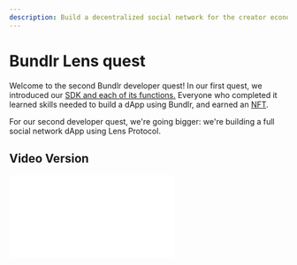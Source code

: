```yaml
---
description: Build a decentralized social network for the creator economy using Bunldr and Lens Protocol!
---
```



# Bundlr Lens quest

Welcome to the second Bundlr developer quest! In our first quest, we introduced our [SDK and each of its functions.](/hands-on/quests/bundlr-sdk-quest) Everyone who completed it learned skills needed to build a dApp using Bundlr, and earned an [NFT](https://opensea.io/assets/matic/0x1c8f5f29d1498474844d6a5160b640c674276dba/0).

For our second developer quest, we're going bigger: we're building a full social network dApp using Lens Protocol.

## Video Version

<div
	className="video mt-5 mb-0"
	style={{
		position: "relative",
		paddingBottom: "56.25%" /* 16:9 */,
		paddingTop: 25,
		height: 0,
	}}
>
	<iframe
		style={{
			position: "absolute",
			top: 0,
			left: 0,
			width: "80%",
			height: "80%",
		}}
		src={`https://www.youtube.com/embed/NhA-3vwwSG0`}
		frameBorder="0"
	/>
</div>

## TL; DR

-   Before starting, you should be comfortable with JavaScript and have basic experience working with React
-   You'll learn to build OnlyBundlr, a social dApp to similar to OnlyFans or Patreon
-   You'll build a reusable set of Bundlr utility functions you can use anywhere you need permanent storage
-   You'll learn how to build using the Lens React hooks
-   Those that complete the quest will get an NFT

## Time requirements

-   **Prep time**: 30 minutes
-   **Build time**: 60 minutes

## Prerequisites

Prior to beginning this tutorial, you should:

-   Understand the basics of [JavaScript](https://www.freecodecamp.org/learn/javascript-algorithms-and-data-structures/), including concepts like variables, basic primitives, functions and function pointers.
-   [Be comfortable with React.](https://react.dev/)
-   Have [MetaMask set up.](https://www.youtube.com/watch?v=OSRfgDoVQew)
-   Have funded your wallet with [MATIC on Polygon's Mumbai Testnet](/hands-on/tutorials/setup-metamask)

## About

**Lens Protocol** is a permissionless, composable, and decentralized social graph that makes building Web3 social apps easy. They handle all the infrastructure needed to build a dApp with a social component, which frees us builders up to focus on building the business logic unique to our communities.

**Bundlr** is a permissionless, composable and hyper-scalable data layer. We handle the infrastructure needed to store images, posts, and metadata forever. This frees up builders to focus on building the business logic unique to their communities.

## Background

The cost to build highly-scalable systems has historically been a barrier to entry and something that has prevented innovation. People may have had killer ideas, but without huge amounts of capital, the chance of success was low. Permissionless systems represent a total paradigm shift: they remove barriers that prevented innovation and kept people from competing.

By leveraging Bundlr and Lens’ highly-scalable and permissionless infrastructure, builders can focus solely on building features unique to their use case. This means projects can be built in much less time and for a fraction of the budget that would otherwise have been required.

## OnlyBundlr

<img src="/img/quests/onlybundlr/OnlyBundlrOverview.gif" width="80%" />

### Goals

In this developer quest, we'll build OnlyBundlr, a Web3 social app for the creator economy. Inspired by wildly successful platforms like OnlyFans and Patreon, we'll build a social network where creators can create a profile and set a fee required to follow them. Creators can post text and images to their feed, which only paid followers can view. For people following creators, we'll present a curated feed showing posts from people they pay to follow only.

Finally, we'll show how Lens+Bundlr puts creators in control of their data. We'll show how the profile you build, including your content and followers, is totally portable. A creator could easily build up a large profile on OnlyBundlr, and then take that profile and move it elsewhere. Creators building on Lens+Bundlr are never at risk of being de-platformed, or even of suffering when a social network goes out of business. With OnlyBundlr we'll use Bundlr to store posts on Arweave, where your content is guaranteed to be there forever. Lens protocol is built on top of smart contracts on the Polygon blockchain which has similar guarantees of permanence. The permanence of both combine to guarantee your content will be there forever. As both Polygon and Arweave are decentralized, your data is also censorship resistant.

### Outcomes

If you follow along with the code in this quest, you will have created a fully-functional social dApp.

Then, if you want to take things a step further, there are coding challenges where you build additional features to push your skills to the next level.

When you're done, you'll get access to an exclusive Developer Quest 2 NFT to celebrate your achievement.

### Getting help

We prepared this quest in both written and video forms to make sure there's something for all learning styles. There are links to outside documentation and lots of side notes that provide additional tips and tricks. If you do get stuck while building, the best way to get help is to hop on over to our [Discord](https://discord.bundlr.network), or [Telegram](https://t.me/bundlr) Someone from our team is always ready to answer questions. Additionally, you can compare the code you're writing against the main branch of the GitHub repo for this quest.

### Mainnet vs testnet

<img src="/img/quests/onlybundlr/LensHandles.png" width="80%" />

When working with Lens, you need to have a handle, each wallet address can have multiple handles. However, only one handle will be active at a given time. Handle names are immutable, once you pick one you can't change it.

Lens has both a mainnet and a testnet, the mainnet is where you release production dApps and the testnet is where you work while building your dApp. Mainnet handles are in the format `handle.lens`, and testnet handles are in the format `handle.test`. Currently access to the mainnet is controlled by a whitelist, you need to get added to the whitelist in order to mint a handle. On testnet, anyone can create a handle and build / interact with Lens dApps.

We'll build OnlyBundlr on the testnet.

## Architecture

## Project setup

Think of this quest like a coloring book. Just as a coloring book creates structure for you to make art, we've created a framework project you'll use to build a full application. The pieces you build will help you learn how to build with Bundlr and Lens.

All of our Bundlr Quests are contained in a [single GitHub repository](https://github.com/bundlr-Network/bundlr-quests). The repository contains two branches:

-   **master:** Contains fully-functional versions of each project. Use this as a reference while building your own projects and refer back to it if you get stuck.
-   **framework:** Contains UI components, most of the Bundlr and Lens code is removed. This branch is the foundation you should start with when building your quest.

To get started open `terminal` and change the current working directory to the directory where you want to download the quests.

Then execute the following commands:

```console
git clone -b framework https://github.com/Bundlr-Network/bundlr-quests
cd bundlr-quests/quest-2-onlybundlr/
npm install
```

If you clone with `framework` branch and try interacting with the project, you'll notice that it generally loads and some things work while others don't.

Take a moment and look at the code, you'll see multiple places where a function is empty and there's a comment saying, **`BUILDOOOORS: Complete this`**. This is a note to you that you'll need to code that section yourself using what you've learned here. All the answers are contained in the quest, read everything carefully and you'll finish the quest in 60 to 90 minutes.

## Utils, components, pages

<img src="/img/quests/onlybundlr/VSCode.png" width="80%" />

If you look at the layout of files in our framework project, you'll notice three folders `utils`, `components`, and `pages`. We'll start by building out the `utils` section by building a reusable library of Bundlr utility functions. Then we'll build out a library of reusable `components,`. The `pages` section contains code to combine your components together, there's only one file in here you'll need to complete there.

## Lens React hooks

React hooks are an abstraction that allows developers to encapsulate and reuse stateful logic, simplifying the process of building in React. The [Lens SDK includes a collection of React Hooks](https://docs.lens.xyz/docs/sdk-react-intro) containing all you need to interact with the Lens Protocol. OnlyBundlr will use the React hooks to help simplify development.

## Bundlr utility functions

Storing data permanently on Bundlr is a four-step process that can be done from any JavaScript / TypeScript application:

1. Connect to a Bundlr node
2. Fund that node [(using any of the many tokens we support)](https://docs.bundlr.network/sdk/using-other-currencies)
3. Upload your data (binary data, file, or folder)
4. Get back a transaction id you can use to download the data instantly

In this next section, we'll build utility functions for each.

### Utils: Setting up `WebBundlr`

The WebBundlr class is the point of entry used when interacting with Bundlr. It connects your code to a Bundlr node, and exposes functions used for funding, and uploading.

All of the interactions with Bundlr will be via a set of utility functions accessed by our React components. The first utility function, `getBundlr()` sets up a reference to a `WebBundlr` object and returns it. By abstracting away all of this setup code into a common utility function, we create a single place to store details like the node address and currency used to pay. This way, if you want to switch your dApp from the Devnet to the mainnet, you only have to adjust parameters in a single place.

```js showLineNumbers copy filename="utils/get-bundlr.js"
import { WebBundlr } from "@bundlr-network/client";
import { ethers } from "ethers";

/**
 * Creates a new Bundlr object that will then be used by other
 * utility functions. This is where you set your node address and currency.
 *
 * @returns A reference to a Bundlr object
 */
export const getBundlr = async () => {
	const provider = new ethers.providers.Web3Provider(window.ethereum);
	const bundlr = new WebBundlr("https://devnet.bundlr.network", "matic", provider);
	await bundlr.ready();
	return bundlr;
};
```

### Utils: Getting Bundlr node blance

Our Edit Profile UI has an option to fund a Bundlr node to pay for uploads, the utility function `bundlr.getLoadedBalance()` will be called to get the current funded balance. Note that node balances are recorded in atomic units, a number format that increases accuracy when doing floating point math in JavaScript. To make things easier to understand, this function converts the atomic balance into an easy-to-read format before returning it.

<Callout type="info" emoji="ℹ️">
	Since Lens runs on the Polygon blockchain, we'll pay Bundlr upload fees in MUMBAI MATIC during this tutorial.
	However, you are welcome to pay in any of the [14 supported tokens.](/overview/supported-tokens)
</Callout>

```js showLineNumbers copy filename="utils/get-balance-matic.js"
import { getBundlr } from "./get-bundlr";

// gets the loaded balance in MATIC, not atomic units
/**
 * Gets the balance the user has already loaded on the specified
 * Bundlr node. Balance returned is in standard MATIC units, not atomic units.
 *
 * @returns Balance loaded on the node for current user.
 */
export const getBalanceMatic = async () => {
	try {
		// get a reference to the WebBundlr singleton
		const bundlr = await getBundlr();
		const atomicBalance = await bundlr.getLoadedBalance();
		return bundlr.utils.fromAtomic(atomicBalance).toString();
	} catch (e) {
		console.log("Error on getBalanceMatic ", e);
	}
	return "";
};
```

### Utils: Funding Bundlr node

As a pair to the previous function, the function `bundlr.fund()` will also be called from our Edit Profile UI to increase the amount funded on the current node.

```js showLineNumbers copy filename="utils/fund-node.js"
import { getBundlr } from "./get-bundlr";

/**
 * Funds a Bundlr node the specified amount.
 * Note: The currency (token) used is the currency specified when
 * creating the Bundlr object in the file `get-bundlr.js`.
 *
 * @param {*} fundAmount About to fund, value in standard units. Value will automatically
 * be coverted to atomic units.
 * @returns "Node funded" if successful or an error message.
 */
export const fundNode = async (fundAmount) => {
	try {
		// get a refernce to the WebBundlr singleton
		const bundlr = await getBundlr();

		const fundAmountAtomic = bundlr.utils.toAtomic(fundAmount);
		const tx = await bundlr.fund(fundAmountAtomic);
		return "Node funded";
	} catch (e) {
		console.log("Error on fund ", e);
		return "Error on fund: " + e;
	}
	return "";
};
```

### Utils: Uploading images

The next utility function accepts an image and a file type, then it checks the price to upload that image using `bundlr.getPrice()`, checks the current node balance, adds additional funds if needed, finally uploads the file using `bundlr.upload()`. This function will cause the browser wallet to popup twice, once to sign the funding transaction and once to sign the upload transaction.

In cases where the user has up-front funded the Bundlr node with sufficient funds, the browser wallet will only pop up once, to sign the upload transaction.

```js showLineNumbers copy filename="utils/upload-image.js"
import fileReaderStream from "filereader-stream";
import { getBundlr } from "./get-bundlr";

/**
 * Uploads an image to Bundlr.
 *
 * @param {*} fileToUpload The file to be uploaded.
 * @param {*} fileType The mime-type of the file to be uploaded.
 * @returns
 */
export const uploadImage = async (fileToUpload, fileType) => {
	// Get a refernce to the WebBundlr singleton
	const bundlr = await getBundlr();

	try {
		// Convert to a data stream
		const dataStream = fileReaderStream(fileToUpload);
		// Get the const to upload
		const price = await bundlr.getPrice(fileToUpload.size);
		// Get the amount currently funded for this user on a Bundlr node
		const balance = await bundlr.getLoadedBalance();

		// Only fund if needed
		if (price.isGreaterThanOrEqualTo(balance)) {
			console.log("Funding node.");
			await bundlr.fund(price);
		} else {
			console.log("Funding not needed, balance sufficient.");
		}

		const tx = await bundlr.upload(dataStream, {
			tags: [{ name: "Content-Type", value: fileType }],
		});

		console.log(`File uploaded ==> https://arweave.net/${tx.id}`);

		return "https://arweave.net/" + tx.id;
	} catch (e) {
		console.log("Error on upload, ", e);
	}
};
```

### Utils: Uploading metadata

Our next utility function, `upload()` is similar to `upload-image()` however instead of uploading an image, it uploads a JSON object containing metadata. When working with Lens, all posts, likes, comments, and profile data is structured in a JSON object. That JSON object gets uploaded to Bundlr, and the URL to the metadata is then posted to Lens.

```js showLineNumbers copy filename="utils/upload.js"
import { getBundlr } from "./get-bundlr";

// called to upload metadata to Bundlr, which is then passed on to Lens
/**
 * Function to upload metadata to Bundlr. The function signature is defined
 * by Lens. The Lens React hooks automatically generate metadata, which
 * is passed to this function for upload. This function then returns an URL
 * to the uploaded metadata which is automatically posted to Lens.
 *
 * @param {*} data Data to be uploaded, JSON formatted metadata
 * @returns A URL to the recently uploaded metadata.
 */
export const upload = async (data) => {
	// Set the app id (helps keep our posts from commingling with posts from other apps).
	data.appId = "onlybundlr";

	try {
		const bundlr = await getBundlr();
		const serialized = JSON.stringify(data);

		// Only fund if needed.
		const price = await bundlr.getPrice(new Blob([serialized]).size);
		const balance = await bundlr.getLoadedBalance();

		if (price.isGreaterThanOrEqualTo(balance)) {
			console.log("Funding.");
			await bundlr.fund(price);
		} else {
			console.log("Funding not needed, balance sufficient.");
		}

		const tx = await bundlr.upload(serialized, {
			tags: [{ name: "Content-Type", value: "application/json" }],
		});

		console.log(`Upload success content URI= https://arweave.net/${tx.id}`);

		return `https://arweave.net/${tx.id}`;
	} catch (e) {
		console.log("Error on upload ", e);
	}
	return "";
};
```

## App.js

Lens works in conjunction with the [WAGMI](https://wagmi.sh/) hooks for React which abstract out low-level wallet interactions. Both Lens and WAGMI use the React provider pattern, where setup happens in your top-most file (`App.js` or `index.js`), and then is made available to child components by wrapping those child components in a provider tag set.

Let's first take a look at how we're setting up Lens. Pretty much everything here is boilerplate, two things to pay attention to are the environment and sources parameters. The first, `environment`, is where we specify we're on the testnet, not the mainnet, and then `sources` is where we specify our unique application id. By setting a unique application id here, we make sure that feed posts are limited to ones created by OnlyBundlr. If we left it out, we would end up showing a feed that pulled data from other apps too.

<Callout type="info" emoji="ℹ️">
	The use of the application id is a great example of how data is portable in Lens. You could easily change that
	application id to that of an existing commercial Lens application and build a new UI for it. This opens up new ways
	to compete and innovate, anyone with an idea for a UI can build that and leverage existing data.
</Callout>

```js showLineNumbers copy
const lensConfig = {
	bindings: wagmiBindings(),
	environment: staging,
	sources: ["onlybundlr"],
};
```

With our Lens configuration set up, we pass it to a `LensProvider` component and then use it to wrap our child components.

Here's the full code for the component:

```js showLineNumbers copy filename="App.js"
import "./App.css";
import { BrowserRouter, Routes, Route } from "react-router-dom";

import { configureChains, createClient, WagmiConfig } from "wagmi";
import { polygonMumbai } from "wagmi/chains";
import { publicProvider } from "wagmi/providers/public";
import { bindings as wagmiBindings } from "@lens-protocol/wagmi";
import { staging, LensProvider } from "@lens-protocol/react-web";

import LeftNav from "./components/LeftNav";
import RightNav from "./components/RightNav";
import ContentFeedPage from "./pages/ContentFeedPage";
import ProfileFeedPage from "./pages/ProfileFeedPage";
import EditProfilePage from "./pages/EditProfilePage";
import CreatePublicationPage from "./pages/CreatePublicationPage";

const { chains, provider, webSocketProvider } = configureChains([polygonMumbai], [publicProvider()]);
const client = createClient({
	autoConnect: true,
	provider,
	webSocketProvider,
});

const lensConfig = {
	bindings: wagmiBindings(),
	environment: staging,
	sources: ["onlybundlr"],
};

function App() {
	return (
		<WagmiConfig client={client}>
			<LensProvider config={lensConfig}>
				<div className="flex flex-row">
					<LeftNav />
					<BrowserRouter>
						<Routes>
							<Route path="/" element={<ContentFeedPage />} />
							<Route path="/home" element={<ContentFeedPage />} />
							<Route path="/*" element={<ProfileFeedPage />} />
							<Route path="/edit-profile" element={<EditProfilePage />} />
							<Route path="/create-publication" element={<CreatePublicationPage />} />
						</Routes>
					</BrowserRouter>
					<RightNav />
				</div>
			</LensProvider>
		</WagmiConfig>
	);
}

export default App;
```

## Profiles

When working with Lens, each wallet address can have multiple profiles. Each profile can have its own follow settings, which allows anyone to accept followers for a fee or for free. Since we're building a dApp to similar to OnlyFans or Patreon, we will implement the charge functionality. When setting up your profile, you can specify a fee to follow (using WMATIC, WETH, USDC, DAI, NCT), and then people who follow you will have to pay when executing the follow.

### Component: LoginButton

React Hooks Used

-   [`useWalletLogin`](https://docs.lens.xyz/docs/use-wallet-login)

The first step in using a dApp built on Lens is to login to Lens using an EVM wallet. This involves a simple wallet interaction where MetaMask will pop up and ask you to sign a message. There's no cost or gas fees to execute. In this component, we'll build that login functionality.

<Callout type="info" emoji="ℹ️">
	Lens supports all EVM-based wallets, in this tutorial we'll be using MetaMask, the most popular.
</Callout>

We will wrap various components of our app with a check to see if the user is logged in and then show the login button if not. By abstracting much of the login logic into this component, we make it easy to put the button anywhere.

The [code below is mostly from the Lens docs,](https://docs.lens.xyz/docs/use-wallet-login) with custom styling.

```js showLineNumbers copy filename="components/LoginButton.js"
import { useWalletLogin } from "@lens-protocol/react";
import { useAccount, useConnect, useDisconnect } from "wagmi";
import { InjectedConnector } from "wagmi/connectors/injected";

const LoginButton = () => {
	const { execute: login, error: loginError, isPending: isLoginPending } = useWalletLogin();

	const { isConnected } = useAccount();
	const { disconnectAsync } = useDisconnect();

	const { connectAsync } = useConnect({
		connector: new InjectedConnector(),
	});

	// Called when the user clicks "login"
	const onLoginClick = async () => {
		if (isConnected) {
			await disconnectAsync();
		}

		const { connector } = await connectAsync();
		if (connector instanceof InjectedConnector) {
			const signer = await connector.getSigner();
			await login(signer);
		}
	};

	return (
		<div>
			{loginError && <p>{loginError}</p>}
			<button
				className="font-main ml-2 px-5 text-white rounded-lg bg-primary hover:bg-secondary "
				disabled={isLoginPending}
				onClick={onLoginClick}
			>
				login
			</button>
		</div>
	);
};

export default LoginButton;
```

### Component: ProfileSwitcher

React Hooks Used

-   [`useProfilesOwnedByMe`](https://docs.lens.xyz/docs/use-profiles-owned-by-me)
-   [`useActiveProfile`](https://docs.lens.xyz/docs/use-active-profile)
-   `useActiveProfileSwitch` (Not currently documented)
-   [`useCreateProfile`](https://docs.lens.xyz/docs/use-create-profile)

<img src="/img/quests/onlybundlr/ProfileSwitcher.png" width="60%" />

The profile switcher serves two roles. First, in a drop-down menu, it lists all active profiles, allowing you to switch between profiles by changing which is currently active. Second, given a "handle name" it lets you create a new handle. A status message is updated to show each step of the process.

<Callout type="info" emoji="ℹ️">
	As the main goal of this project is to teach about Bundlr and Lens, I've used very verbose status messages
	throughout. Each step of backend interaction is documented in the UI. This would probably be too verbose for a
	production release, but it helps you, as a student, really understand each step. Components that need to show status
	messages do so by setting a React state variable called `message`, which is then shown in the UI. (`const [message,
	setMessage] = useState("");`)
</Callout>

The Lens React hooks follow a pattern where hooks focused on reading data return a variable called `data` containing the data read. The hooks also return a boolean value `loading` used to track if the data has loaded yet. All data is loaded asynchronously, which means it's possible some page elements will load before the data has been returned. To avoid errors, our UI will check the value of the `loading` variable before trying to access the data.

Hooks focused on writing data expose a variable called `execute`, which is a function pointer we can call later when we want to execute the specific action.

Since the Lens React hooks all return values with the same name, it's necessary to alias these names when using more than one hook. In JavaScript, we do this with the `:` operator. When this line of code `const { execute, isPending } = useActiveProfileSwitch()` becomes this line `const { execute: switchProfile, isPending } = useActiveProfileSwitch()`, the function pointer previously named `execute` is aliased to `switchProfile`. This is a common pattern we'll use throughout our code.

Let's look at how we manage existing profiles first. The first hook, `useProfilesOwnedByMe` returns an array listing all profiles owned by the wallet address logged in with the `LoginButton` component we just created. The second hook `useActiveProfile` returns the one profile currently active. These two hooks return a variable named `data` that we alias to `profiles` and `activeProfile`. Each profile consists of an auto-generated unique `id` and a user-supplied unique `handle`.

To swap between existing profiles, we pass the `id` of the desired profile to the `execute` function pointer returned by `useActiveProfileSwitch`.

```js showLineNumbers copy
const { data: profiles, loading: profilesLoading, hasMore, next } = useProfilesOwnedByMe();
const { data: activeProfile, loading: activeProfileLoading } = useActiveProfile();
const { execute: switchProfile, isPending } = useActiveProfileSwitch();
```

Let's also look at how using the Lens React hooks leads to creating efficient and easy-to-read code. Below is the HTML for the drop-down containing the list of handles owned by the active wallet. On line 2, we create an `onChange` event handler that automatically calls the `switchProfile` function pointer exposed by `useActiveProfileSwitch`. The event handler is automatically called every time the drop-down is updated, meaning the `switchProfile` function will also be called automatically.

Further down on line 7, we iterate over the full list of `profiles` returned by `useProfilesOwnedByMe`, including each in the drop down.

```js {2, 7} showLineNumbers copy
<select
	onChange={(val) => switchProfile(val.target.value)}
	className="font-main text-s px-5 text-white rounded-lg bg-background hover:bg-secondary ml-2"
	value={activeProfile?.id}
>
	{profiles &&
		profiles
			?.filter((a, i) => profiles?.findIndex((s) => a.id === s.id) === i)
			.map((profile) => (
				<option key={profile.id} value={profile.id}>
					{profile.handle}
				</option>
			))}
</select>
```

Here's the full code for the component:

```js showLineNumbers copy filename="components/ProfileSwitcher.js"
import React, { useState, useEffect } from "react";

import { useActiveProfile, useCreateProfile, useProfilesOwnedByMe, useActiveProfileSwitch } from "@lens-protocol/react";

const ProfileSwitcher = ({ showCreateNew }) => {
	const [message, setMessage] = useState("");
	const [txActive, setTxActive] = useState(false);
	const [createProfileMode, setCreateProfileMode] = useState(false);
	const [newProfileHandle, setNewProfileHandle] = useState("");
	const { data: profiles, loading: profilesLoading, hasMore, next } = useProfilesOwnedByMe();
	const { data: activeProfile, loading: activeProfileLoading } = useActiveProfile();
	const { execute: switchProfile, isPending } = useActiveProfileSwitch();

	const {
		execute: createNewProfile,
		error: createNewProfileError,
		isPending: createNewProfilePending,
	} = useCreateProfile();

	// Called when the user clicks "save new profile"
	const doCreateProfile = async () => {
		setMessage("");
		setTxActive(true);
		try {
			setMessage("Creating profile ...");
			const tx = await createNewProfile(newProfileHandle);
			setMessage("Profile created.");
		} catch (e) {
			setMessage("Error creating profile " + e);
			console.log("Error on create profile ", e);
		}
		setTxActive(false);
		setCreateProfileMode(false);
	};

	useEffect(() => {
		if (!profiles || profiles.length === 0) setCreateProfileMode(true);
		else setCreateProfileMode(false);
	}, [profilesLoading]);

	return (
		<div className="w-fit mt-2 flex flex-col bg-primary px-1 py-1 rounded-lg">
			<div className="flex flex-col  w-full">
				<div className="flex flex-row  w-full px-5 py-2 ">
					<label className="font-main block uppercase tracking-wide text-gray-700 text-s font-bold">
						Handle:
					</label>
					{!createProfileMode && (
						<div>
							<select
								onChange={(val) => switchProfile(val.target.value)}
								className="font-main text-s px-5 text-white rounded-lg bg-background hover:bg-secondary ml-2"
								value={activeProfile?.id}
							>
								{profiles &&
									profiles
										?.filter((a, i) => profiles?.findIndex((s) => a.id === s.id) === i)
										.map((profile) => (
											<option key={profile.id} value={profile.id}>
												{profile.handle}
											</option>
										))}
							</select>
							{showCreateNew && (
								<button
									className="ml-10 font-main px-5 text-white rounded-lg bg-background hover:bg-secondary "
									onClick={() => setCreateProfileMode(true)}
								>
									Create New
								</button>
							)}
						</div>
					)}
					{createProfileMode && (
						<div className="flex flex-row">
							<input
								className="bg-white ml-2 appearance-none block rounded focus:outline-none"
								id="newProfileHandle"
								type="text"
								onChange={(e) => setNewProfileHandle(e.target.value)}
							/>

							<button
								className="ml-10 font-main px-5 text-white rounded-lg bg-background enabled:hover:bg-secondary border border-red-500"
								disabled={txActive}
								onClick={doCreateProfile}
							>
								save new profile
							</button>
						</div>
					)}
				</div>
				<span className="font-main text-message mr-5 ml-5">{message}</span>
			</div>
		</div>
	);
};

export default ProfileSwitcher;
```

### Component: BundlrBalance

<img src="/img/quests/onlybundlr/BundlrBalance.png" width="60%" />

When working with Bundlr, you pay once, and your uploads are available forever. You can either lazy-fund uploads, where you pay per upload, or up-front fund, where you fund in advance and then slowly use that balance. Funding involves transferring tokens from your wallet to the Bundlr node, which means your wallet (MetaMask) will pop up and have you sign and confirm the transaction. To streamline interactions with OnlyBundlr and reduce the number of wallet popups, [it's recommended you up-front fund around ~0.5 MUMBAI MATIC.](https://mumbaifaucet.com/)

The `BundlrBalance` component uses the `getBalanceMatic` utility function to get your current balance, and `fundNode` utility function to add additional funds.

Let's take a look at the funding function first:

```js showLineNumbers copy
const doFund = async () => {
	if (!fundAmount) {
		setMessage("Please specify an amount to fund");
		return;
	}
	setMessage(`Funding ${fundAmount} MATIC`);
	const fundStatus = await fundNode(fundAmount);
	setMessage(fundStatus);
	setCurBalance(await getBalanceMatic());
	setFundAmount(0);
};
```

The full code for the component is as follows:

```js showLineNumbers copy filename="components/BundlrBalance.js"
import React, { useState, useEffect } from "react";
import { getBalanceMatic } from "../utils/get-balance-matic";
import { fundNode } from "../utils/fund-node";

const BundlrBalance = () => {
	const [curBalance, setCurBalance] = useState(0);
	const [fundAmount, setFundAmount] = useState(0);
	const [message, setMessage] = useState("");

	useEffect(() => {
		const fetchBalance = async () => {
			setCurBalance(await getBalanceMatic());
		};
		fetchBalance();
	}, []);

	// Called when the "fund" button is clicked by the user
	const doFund = async () => {
		if (!fundAmount) {
			setMessage("Please specify an amount to fund");
			return;
		}
		setMessage(`Funding ${fundAmount} MATIC`);
		const fundStatus = await fundNode(fundAmount);
		setMessage(fundStatus);
		setCurBalance(await getBalanceMatic());
		setFundAmount(0);
	};

	return (
		<div className="w-[600px] mt-1 flex flex-col  bg-primary px-1 py-1 rounded-lg ">
			<label className="font-main block uppercase text-xs font-bold mb-2">
				Bundlr Node Balance: {curBalance}
			</label>

			<div className="flex flex-row justify-items-center">
				<label className="font-main block uppercase tracking-wide text-gray-700 text-xs font-bold mb-2">
					Amount To Fund
				</label>
				<input
					className="ml-5 appearance-none block bg-gray-200 text-gray-700 border border-red-500 rounded py-1 px-4 mb-3 leading-tight focus:outline-none focus:bg-white"
					id="fundAmount"
					type="number"
					size="10"
					value={fundAmount || ""}
					onChange={(e) => setFundAmount(e.target.value)}
				/>
				<button
					className="ml-4 font-main px-2 h-7 text-white rounded-lg bg-background enabled:hover:bg-secondary border border-red-500"
					onClick={() => doFund()}
				>
					fund
				</button>
			</div>

			<span className="font-main text-message mr-5">{message}</span>
		</div>
	);
};

export default BundlrBalance;
```

### Component: EditProfileDetails

React hooks used:

-   [`useUpdateProfileDetails`](https://docs.lens.xyz/docs/use-update-profile-details)
-   `useUpdateFollowPolicy` (Not currently documented)
-   [`useCurrencies`](https://docs.lens.xyz/docs/use-currencies)

<img src="/img/quests/onlybundlr/EditProfileDetails.png" width="60%" />

In the `EditProfileDetails` component, we set a profile's name, bio, subscription fee, and cover picture. The profile picture is not set here, that will be done in the next component. The reason we separate out the logic like this is due to the way the Lens React hooks are designed, `useUpdateProfileDetails` accepts those parameters, with the profile picture being handled by a different hook.

You may notice missing from the list of hooks is a hook used to determine the active profile. This is because the active profile will be retrieved at the page level and then passed into the `EditProfileDetails` component.

Let's look at the two hooks used to update profile information. The first `useUpdateProfileDetails`, returns a function pointer we alias to `update` that is called to update that profile. The second returns a function pointer we alias to `updateFollowPolicy` we use to set the follow policy.

```js showLineNumbers copy
const {
	execute: update,
	error: updateError,
	isPending: isUpdatePending,
} = useUpdateProfileDetails({ profile, upload });
const {
	execute: updateFollowPolicy,
	isPending: isUpdateFollowPolicyPending,
	error: isUpdateFollowPolicyError,
} = useUpdateFollowPolicy({ profile });
```

When the end-user clicks `save` in the user interface, the `doUpdateProfile` function is called. This function starts out by setting a message to let the end user know we're updating profile information (line 5). Next up, we take the cover image and call our Bundlr utility function `uploadImage` and have it upload that image to Bundlr (line 10). Since we abstracted out this functionality and covered it earlier, we don't need to dig into the details now. Just call the function, let it do its magic, and wait for the result. Finally, we combine the URL to the cover photo with the name and bio entered in the UI and pass them to the `update` function pointer returned by the `useUpdateProfileDetails` React hook (line 20). Then we update the UI to let the user know we've updated the profile (line 21).

As `useUpdateProfileDetails` works through saving data, something interesting happens that shows the power of designing reusable code. When we set up the reference to the Lens React hook, we pass in the active profile and a pointer to the upload utility function we created in the beginning (`useUpdateProfileDetails({ profile, upload })`). You'll probably remember that this function is passed metadata as a JSON object, it then saves the metadata to Bundlr and returns the URL. This is an important piece of plumbing that holds together a Lens project, and it's one that happens automatically. By creating a reusable utility function, we can now pass it to a variety of Lens React hooks, and the data will automatically be saved. As we work through this quest, you'll notice multiple places where we pass `upload` to a Lens React hook, but since the code is already written and tested, we don't need to cover it each time.

```js showLineNumbers copy
const doUpdateProfile = async () => {
	setMessage("");
	setTxActive(true);

	setMessage("Updating profile information ...");

	let coverPicture = "";
	if (fileToUpload) {
		setMessage("Uploading cover picture ...");
		coverPicture = await uploadImage(fileToUpload, fileType);
	} else {
		coverPicture = profile.coverPicture?.original.url || null;
	}
	const attributes = {
		location: "",
		website: "",
	};
	setMessage("Uploading profile information ...");

	await update({ name, bio, coverPicture, attributes });
	setMessage("Profile updated.");
	setTxActive(false);

	// only set the fee if a number greater than 0 is supplied
	if (followFee && followFee > 0) {
		await doUploadFollowPolicy();
	}
};
```

After that, we do something similar to set the follow policy. At this point in the quest, you're probably starting to see the pattern these React hooks follow and the way they simplify development. You really can just read and write data without having to worry about how the underlying metadata or GraphQL are structured.

```js showLineNumbers copy
// Sets up the follow policy object
function resolveFollowPolicy({ followPolicyType, amount, recipient }) {
	if (followPolicyType === FollowPolicyType.CHARGE) {
		return {
			type: FollowPolicyType.CHARGE,
			amount: amount,
			recipient: recipient,
		};
	}

	return {
		type: FollowPolicyType[followPolicyType],
	};
}

// Sets the fee to follow a profile
const doUploadFollowPolicy = async () => {
	const recipient = profile.ownedBy;

	const erc20 = currencies.find((c) => c.symbol === chargeCurrency);
	const fee = Amount.erc20(erc20, followFee);
	await updateFollowPolicy({
		followPolicy: resolveFollowPolicy({
			amount: fee,
			followPolicyType: FollowPolicyType.CHARGE,
			recipient,
		}),
	});
};
```

<Callout type="info" emoji="ℹ️">
To pay follow fees while developing, you'll need testnet versions of the tokens supported. The recommended option is using wMATIC. First [request free MUMBAI MATIC](https://mumbaifaucet.com/) from the faucet, then [wrap it using the `deposit()` function of this contract](https://mumbai.polygonscan.com/address/0x9c3c9283d3e44854697cd22d3faa240cfb032889#writeContract#F5).

To make things easiest, you can also leave the follow fee set to 0.

</Callout>

Here's the full component code:

```js showLineNumbers copy filename="components/ProfileSwitcher.js"
import React, { useState, useEffect } from "react";
import { upload } from "../utils/upload";
import { uploadImage } from "../utils/upload-image";

import {
	Amount,
	useUpdateProfileDetails,
	useUpdateFollowPolicy,
	useCurrencies,
	FollowPolicyType,
} from "@lens-protocol/react";

const EditProfileDetails = ({ profile }) => {
	const [message, setMessage] = useState("");
	const [txActive, setTxActive] = useState(false);
	const [name, setName] = useState("");
	const [bio, setBio] = useState("  ");
	const [followFee, setFollowFee] = useState(0);
	const [chargeCurrency, setChargeCurrency] = useState(0);
	const [fileToUpload, setFileToUpload] = useState();
	const [fileType, setFileType] = useState();
	const { data: currencies, error: currenciesError, loading: currenciesLoading } = useCurrencies();

	const {
		execute: update,
		error: updateError,
		isPending: isUpdatePending,
	} = useUpdateProfileDetails({ profile, upload });

	const {
		execute: updateFollowPolicy,
		isPending: isUpdateFollowPolicyPending,
		error: isUpdateFollowPolicyError,
	} = useUpdateFollowPolicy({ profile });

	useEffect(() => {
		if (profile) {
			setName(profile.name);
			setBio(profile.bio || " ");

			if (profile.followPolicy?.type === FollowPolicyType.CHARGE) {
				setFollowFee(profile.followPolicy?.amount.value.toString());
			} else {
				setFollowFee(0);
			}
		}
	}, [profile]);

	useEffect(() => {
		// If a follow-fee / currency has yet to be set, pick the first in the list
		if (currencies && !currenciesLoading) {
			if (profile.followPolicy?.type !== FollowPolicyType.CHARGE) {
				setChargeCurrency(currencies[0].symbol);
			} else {
				setChargeCurrency(profile.followPolicy?.amount.asset.symbol);
			}
		}
	}, [currenciesLoading]);

	// Called when a user selects a file to be uploaded
	const handleFile = async (e) => {
		const newFiles = e.target.files;
		if (newFiles.length === 0) return;

		setFileToUpload(newFiles[0]);
		setFileType(newFiles[0]["type"]);
	};

	// Called when the user clicks "save"
	const doUpdateProfile = async () => {
		setMessage("");
		setTxActive(true);

		setMessage("Updating profile information ...");

		let coverPicture = "";
		if (fileToUpload) {
			setMessage("Uploading cover picture ...");
			coverPicture = await uploadImage(fileToUpload, fileType);
		} else {
			coverPicture = profile.coverPicture?.original.url || null;
		}
		const attributes = {
			location: "",
			website: "",
		};
		setMessage("Uploading profile information ...");

		await update({ name, bio, coverPicture, attributes });
		setMessage("Profile updated.");
		setTxActive(false);

		// Only set the fee if a number greater than 0 is supplied
		if (followFee && followFee > 0) {
			await doUploadFollowPolicy();
		}
	};

	// Sets up the follow policy object
	function resolveFollowPolicy({ followPolicyType, amount, recipient }) {
		if (followPolicyType === FollowPolicyType.CHARGE) {
			return {
				type: FollowPolicyType.CHARGE,
				amount: amount,
				recipient: recipient,
			};
		}

		return {
			type: FollowPolicyType[followPolicyType],
		};
	}

	// Sets the fee to follow a profile
	const doUploadFollowPolicy = async () => {
		const recipient = profile.ownedBy;

		const erc20 = currencies.find((c) => c.symbol === chargeCurrency);
		const fee = Amount.erc20(erc20, followFee);
		await updateFollowPolicy({
			followPolicy: resolveFollowPolicy({
				amount: fee,
				followPolicyType: FollowPolicyType.CHARGE,
				recipient,
			}),
		});
	};

	return (
		<div className="w-[600px] mt-2 flex flex-col bg-primary px-1 py-1 rounded-lg">
			<div className="ml-2">
				<label className="font-main block uppercase text-xs font-bold mb-2">Personal Information</label>
				<label className="font-main block uppercase tracking-wide text-gray-700 text-xs font-bold mb-2">
					Name
				</label>
				<input
					className="appearance-none block bg-gray-200 text-gray-700 border border-red-500 rounded py-3 px-4 mb-3 leading-tight focus:outline-none focus:bg-white"
					id="name"
					type="text"
					size="50"
					value={name || ""}
					onChange={(e) => setName(e.target.value)}
				/>
			</div>
			<div className="w-full ml-2">
				<label className="font-main block uppercase tracking-wide text-gray-700 text-xs font-bold mb-2">
					Bio
				</label>
				<textarea
					className="appearance-none block bg-gray-200 text-gray-700 border border-gray-200 rounded py-3 px-4 leading-tight focus:outline-none focus:bg-white focus:border-gray-500"
					id="bio"
					type="text"
					value={bio || ""}
					onChange={(e) => setBio(e.target.value)}
					rows="10"
					cols="50"
				/>
			</div>

			<div className="w-full ml-2 mt-5">
				<label className="font-main block uppercase tracking-wide text-gray-700 text-xs font-bold mb-2">
					Subscription Fee
				</label>
				<div className="flex flex-row">
					<input
						className="appearance-none block bg-gray-200 text-gray-700 border border-red-500 rounded py-3 px-4 mb-3 leading-tight focus:outline-none focus:bg-white"
						id="fee"
						type="number"
						value={followFee}
						onChange={(e) => setFollowFee(e.target.value)}
					/>
					<select
						name="chargeCurrency"
						className="font-main ml-5 px-5 h-[25px] text-white rounded-lg bg-background enabled:hover:bg-secondary border border-red-500"
						defaultValue={
							profile.followPolicy?.type === FollowPolicyType.CHARGE
								? profile.followPolicy.amount.asset.symbol
								: undefined
						}
						onChange={(e) => setChargeCurrency(e.target.value)}
					>
						{currencies &&
							currencies.map((currency) => (
								<option
									key={currency.symbol}
									value={currency.symbol}
									selected={currency.symbol === chargeCurrency}
								>
									{currency.symbol}
								</option>
							))}
					</select>
				</div>
			</div>
			<div className="w-full mt-10 flex flex-col  bg-primary px-1 py-1 rounded-lg">
				<label className="font-main block uppercase text-xs font-bold mb-2">Cover Picture</label>
				{profile?.coverPicture && !fileToUpload && (
					<img width="600" src={profile.coverPicture?.original?.url} alt="profile-pic" />
				)}
				{fileToUpload && <img src={URL.createObjectURL(fileToUpload)} alt="profile_pic" />}
				<div className="flex flex-row justify-start px-2 py-1 ">
					<input
						type="file"
						onChange={handleFile}
						className="px-2 text-sm text-white rounded-lg w-full"
						multiple="single"
						name="files[]"
					/>
				</div>
			</div>
			<div className="flex flex-row justify-end w-full bg-primary px-2 py-1 mt-1">
				<span className="font-main text-message mr-5">{message}</span>

				<button
					className="font-main px-5 text-white rounded-lg bg-background enabled:hover:bg-secondary border border-red-500"
					disabled={txActive}
					onClick={doUpdateProfile}
				>
					save
				</button>
			</div>
		</div>
	);
};

export default EditProfileDetails;
```

### Component: EditProfilePicture

React hooks used:

-   [`useUpdateProfileImage`](https://docs.lens.xyz/docs/use-update-profile-image)

<img src="/img/quests/onlybundlr/ProfilePicUpload.png" width="60%" />

<Callout type="info" emoji="ℹ️">
	At this point in the quest, you should understand how to use our utility functions to save data to Bundlr, how to
	read and write Lens data using the Lens React hooks and how to wire our `upload` function pointer into different
	React hooks. As we're repeating similar actions with different hooks, we'll assume you know the basics and skip over
	some of the explanations given earlier. If you are struggling to understand anything so far, I recommend you go back
	and re-read everything before continuing.
</Callout>

In `EditProfilePicture` we use the `useUpdateProfileImage` Lens React hook. At setup, we pass in a reference to the active profile and then we're returned a pointer to a function we can call to update the profile image.

```js showLineNumbers copy
const {
	execute: updateProfileImage,
	error: updateProfileImageError,
	isPending: updateProfileImagePending,
} = useUpdateProfileImage({ profile });
```

This function pointer, aliased as `updateProfileImage`, is passed a URL to the new profile image. Then that URL is passed along to the `updateProfileImage` function. Since we already wrote this code and abstracted it way into utility functions, the bulk of the processing in this component can be reduced to two lines of code. Amazing.

```js showLineNumbers copy
const newProfileURL = await uploadImage(fileToUpload, fileType);
await updateProfileImage(newProfileURL);
```

Here's the full code for the component:

```js showLineNumbers copy filename="components/EditProfilePicture.js"
import React, { useState } from "react";
import { uploadImage } from "../utils/upload-image";
import { useUpdateProfileImage } from "@lens-protocol/react";

const EditProfilePicture = ({ profile }) => {
	const [message, setMessage] = useState("");
	const [txActive, setTxActive] = useState(false);
	const [fileToUpload, setFileToUpload] = useState();
	const [fileType, setFileType] = useState();
	const {
		execute: updateProfileImage,
		error: updateProfileImageError,
		isPending: updateProfileImagePending,
	} = useUpdateProfileImage({
		profile,
	});

	// Called when the user selects a file to be uploaded
	const handleFile = async (e) => {
		const newFiles = e.target.files;
		if (newFiles.length === 0) return;

		setFileToUpload(newFiles[0]);
		setFileType(newFiles[0]["type"]);
	};

	// Called when the user clicks "upload"
	const doUpdateProfilePicture = async () => {
		setMessage("");
		setTxActive(true);
		if (!fileToUpload) {
			setMessage("Please select an image first");
			setTxActive(false);
			return;
		}

		try {
			setMessage("Uploading image ...");
			const newProfileURL = await uploadImage(fileToUpload, fileType);
			setMessage("Linking image with profile ...");
			await updateProfileImage(newProfileURL);
		} catch (e) {
			console.log("Error on update ", e);
		}
		setMessage("Profile image uploded.");
		setTxActive(false);
	};

	return (
		<div className="w-[600px] mt-10 flex flex-col  bg-primary px-1 py-1 rounded-lg mb-10">
			<label className="font-main block uppercase text-xs font-bold mb-2">Profile Picture</label>
			{profile?.picture && !fileToUpload && (
				<img width="600" src={profile.picture?.original.url} alt="profile_pic" />
			)}
			{fileToUpload && <img src={URL.createObjectURL(fileToUpload)} alt="profile_pic" />}
			<div className="flex flex-row justify-start px-2 py-1 ">
				<input
					type="file"
					onChange={handleFile}
					className="px-2 text-sm text-white rounded-lg w-full"
					multiple="single"
					name="files[]"
				/>
				<div className="flex flex-row justify-end align-start w-full bg-primary ">
					<span className="font-main text-message mr-5">{message}</span>

					<button
						className="font-main px-5 text-white rounded-lg bg-background enabled:hover:bg-secondary border border-red-500"
						disabled={txActive}
						onClick={() => doUpdateProfilePicture()}
					>
						upload
					</button>
				</div>
			</div>
		</div>
	);
};

export default EditProfilePicture;
```

### Component: SuggestedProfile

React hooks used

-   [`useProfile`](https://docs.lens.xyz/docs/use-profile)

<img src="/img/quests/onlybundlr/RightNav.png" width="60%" />

You probably noticed the right side of OnlyBundlr has four suggested profiles for you to follow. This right side is built using first a component called `RightNav` that acts as a parent, it creates a series of `SuggestedProfile` components, one for each profile shown.

Let's look at `SuggestedProfile` first. The component is passed a handle uniquely identifying a profile, the full profile data is then loaded in using the `useProfile` Lens React hook.

```js showLineNumbers copy
const { data: profile, loading } = useProfile({ handle });
```

Once loaded, we have access to all the data for that profile in the variable aliased as `profile`. From here, it's a simple matter of accessing the profile name, cover picture, and profile picture and building out the HTML.

```js showLineNumbers copy filename="components/SuggestedProfile.js"
import React, { useState, useEffect } from "react";
import { useProfile } from "@lens-protocol/react";

const SuggestedProfile = ({ handle }) => {
	const { data: profile, loading } = useProfile({ handle });
	const [profilePicture, setProfilePicture] = useState("");
	const [coverPicture, setCoverPicture] = useState("");

	useEffect(() => {
		if (profile) {
			setProfilePicture(profile.picture?.original.url);
			setCoverPicture(profile.coverPicture?.original.url);
			console.log(profile);
		}
	}, [loading]);

	return (
		<div className="relative" key={profile?.id}>
			{coverPicture && (
				<img
					className="rounded-lg absolute top-0 left-0 h-32 w-full object-cover px-1 py-1 "
					src={coverPicture}
				/>
			)}

			<div className="h-32 w-full ">
				<div className="mx-2 mt-2 flex flex-row bg-secondary opacity-90 rounded-xl">
					{profilePicture && (
						<img
							className="inline-block h-8 w-8 mb-1 mt-1 ml-1 rounded-full ring-2 ring-white"
							src={profilePicture}
							alt={handle}
						/>
					)}

					<h2 className="ml-2 self-center">
						<a className="font-main underline decoration-contast" href={"/" + handle}>
							{handle}
						</a>
					</h2>
				</div>
			</div>
		</div>
	);
};

export default SuggestedProfile;
```

### Component: RightNav

This is one component that's just pure React, there are no Lens React hooks or Bundlr interactions. I hardcoded a series of five profiles into an array. To make the page a bit more dynamic, I first shuffle the array and then use only the first four items. Each of the four chosen profile handles is passed along to a `SuggestedProfile` component and shown on the page. As you build out this component, try adding the handle of the profile you created!

I also created an OnlyBundlr logo and include that on the right-hand side too.

```js showLineNumbers copy filename="components/RightNav.js"
import React, { useState, useEffect } from "react";
import SuggestedProfile from "../components/SuggestedProfile";
import { useExploreProfiles } from "@lens-protocol/react";
import { useAccount, useConnect, useDisconnect } from "wagmi";
import { SiSpringCreators } from "react-icons/si";

const RightNav = () => {
	const [suggestedProfileHandles, setSuggestedProfileHandles] = useState([]);
	const { isConnected } = useAccount();

	useEffect(() => {
		// Hardcoded list of profiles to follow
		const profiles = [
			"llamakahlo.test",
			"llamaanime.test",
			"llamablackandwhite.test",
			"llamafigurine.test",
			"llamabasquiat.test",
		];
		// Shuffle the order
		for (let i = profiles.length - 1; i > 0; i--) {
			const j = Math.floor(Math.random() * (i + 1));
			[profiles[i], profiles[j]] = [profiles[j], profiles[i]];
		}
		// Pick just 4
		setSuggestedProfileHandles(profiles.slice(0, 4));
	}, []);

	return (
		<div className="w-3/6 h-screen sticky top-0 pt-5 bg-background px-4">
			{isConnected && (
				<>
					<div className="flex flex-row justify-center font-logo text-6xl mb-3">
						<SiSpringCreators /> OnlyBundlr
					</div>

					<h1 className="font-main bg-primary rounded-xl pl-1">Suggested Profiles</h1>
					<div className="flex flex-col">
						{suggestedProfileHandles.map((suggestedProfileHandle, id) => {
							return <SuggestedProfile key={id} handle={suggestedProfileHandle} />;
						})}
					</div>
				</>
			)}
		</div>
	);
};

export default RightNav;
```

## Publications

Rock-n-roll! You made it! Congratulations are in order. You now understand how to build with Bundlr and how to use the React hooks for Lens. The profiles section was the hardest and most involved, it's downhill from here on out.

### Component: Publication

<img src="/img/quests/onlybundlr/Publication.png" width="60%" />

The `Publication` component renders a single publication (post) to the screen. We'll use it in two places: our main feed showing posts from everyone we subscribe to and in a profile-specific feed showing posts from a given profile. This component is pure React, no Bundlr or Lens integration. The data shown is passed in as variables.

Here's the full code for the component:

```js showLineNumbers copy filename="components/Publication.js"
import React from "react";

const Publication = ({ id, content, description, media, publisher }) => {
	return (
		<div
			className="w-[580px] flex flex-col justify-center bg-primary my-5 bg-slate-300 px-1 py-1 rounded-xl"
			key={id}
		>
			<div className="flex flex-row bg-secondary">
				<img
					className="inline-block h-8 w-8 mb-1 mt-1 ml-1 rounded-full ring-2 ring-white"
					src={publisher.picture?.original.url}
					alt={publisher.handle}
				/>
				<h2 className="ml-2 self-center font-main text-bold">
					<a className="underline decoration-contast" href={"/" + publisher.handle}>
						{publisher.handle}
					</a>
				</h2>
			</div>
			{media &&
				media.map((picture, id) => {
					return <img width="600" className="bg-primary px-1 py-1 rounded-xl" src={picture.original?.url} />;
				})}
			<h2 className="ml-2 font-main">{content}</h2>
			<p className="ml-2 font-main">{description}</p>
		</div>
	);
};

export default Publication;
```

### Component: PublicationFeed

React hooks used:

-   [`usePublications`](https://docs.lens.xyz/docs/use-publications)

The `PublicationFeed` component loads all publications for a given profile and then renders each one as a unique `Publication` component. You'll notice when calling the `usePublications` hook, we pass in a profile id and not a full profile object. This is something to watch out for when using the Lens React hooks as some hooks expect an id, and some expect the full object.

```js showLineNumbers copy filename="components/PublicationFeed.js"
const { data: publications, error, loading, hasMore } = usePublications({ profileId: profile.id });
```

<Callout type="info" emoji="ℹ️">
	To help simplify this quest, I haven't implemented pagination of posts. I just load all of a profile's posts and
	render them to the screen. Obviously, this would get unwieldy if a profile has hundreds of posts, when you're coding
	it yourself, try [looking at the documentation](https://docs.lens.xyz/docs/use-publications) and adding pagination
	in as a bonus feature.
</Callout>

Here's the full code for the component:

```js showLineNumbers copy filename="components/PublicationFeed.js"
import React from "react";
import Publication from "../components/Publication";
import { usePublications } from "@lens-protocol/react";

const PublicationFeed = ({ profile }) => {
	const { data: publications, error, loading, hasMore } = usePublications({ profileId: profile.id });

	return (
		<div className="flex flex-col">
			{!loading &&
				publications &&
				publications.map((publication) => {
					return (
						<Publication
							key={publication.id}
							content={publication.metadata?.content}
							description={publication.metadata?.description}
							media={publication.metadata?.media}
							publisher={profile}
						/>
					);
				})}
		</div>
	);
};

export default PublicationFeed;
```

### Page: ContentFeedPage

React hooks used

-   [`useFeed`](https://docs.lens.xyz/docs/use-feed)
-   [`useActiveProfile`](https://docs.lens.xyz/docs/use-active-profile)
-   [`useWalletLogin`](https://docs.lens.xyz/docs/use-wallet-login)

![OnlyBundlr](https://github.com/lukecd/onlybundlr/blob/main/quest-images/ContentFeed.gif?raw=true)

Ok, you're so close to finishing.

In this section, we'll build a main feed showing posts from ALL profiles you subscribe to.

This page uses the [`useFeed`](https://docs.lens.xyz/docs/use-feed) Lens React hook which is new to us so far. Remember how a single Lens profile can interact with multiple dApps built on Lens, right? All publications made by a profile are tied back to that profile, which means your OnlyBundlr publications, Lenster publications, and LensTube publications all tie back to the same account. When we set up Lens in our `App.js`, we set an application id in the configuration of "onlybundlr". What's really cool here is the `useFeed` hook automatically picks up that value and generates a feed of only that application id.

<Callout type="info" emoji="ℹ️">
	This, again is where you see the magic of Lens. You could modify this project's code to pull publications from a
	totally different application. Maybe you want to build a Lens app that pulls data from multiple publications. Or you
	could redo the UI of an existing Lens dApp to have a new feature only you imagined. Or you could create a UI for an
	existing Lens dApp with support for your country's spoken language. You're only limited by your creativity!
</Callout>

Once the feed is loaded, we pull out the data and pass to the `Publication` component we built previously and render the page.

```js showLineNumbers copy filename="pages/ContentFeedPage.js"
import React from "react";
import Publication from "../components/Publication";
import { useActiveProfile, useWalletLogin, useFeed } from "@lens-protocol/react";
import { useAccount } from "wagmi";
import LoginButton from "../components/LoginButton";
import ProfileSwitcher from "../components/ProfileSwitcher";
import { SiSpringCreators } from "react-icons/si";

const ContentFeedPage = () => {
	const { data: activeProfile, loading: profileLoading } = useActiveProfile();
	const { login, error: loginError, isPending: isLoginPending } = useWalletLogin();
	const { isConnected } = useAccount();

	const {
		data: feed,
		loading,
		hasMore,
		next,
	} = useFeed({
		profileId: activeProfile?.id,
		limit: 10,
	});

	return (
		<div className="flex flex-col w-3/6 bg-background px-5">
			{!isConnected && (
				<div className="object-center self-center mt-5">
					<span className="flex flex-row justify-start font-logo text-2xl mb-3">Welcome to:</span>
					<div className="flex flex-row justify-center font-logo text-6xl mb-3">
						<SiSpringCreators /> OnlyBundlr
					</div>
					<LoginButton />
				</div>
			)}
			{!activeProfile && (
				<div className="font-main object-center self-center mt-[5%] text-xl ml-5">
					you don't have an active profile, please{" "}
					<a href="/edit-profile" className="underline">
						create one
					</a>
				</div>
			)}
			{isConnected && activeProfile && (
				<div>
					<ProfileSwitcher showCreateNew={false} />

					{!feed ||
						(feed.length === 0 && (
							<div className="font-main object-center self-center mt-[5%] text-xl ml-5">
								your feed appears to be empty, try following more accounts
							</div>
						))}
					{feed &&
						feed.map((publication, id) => {
							return (
								<Publication
									key={publication.root.id}
									content={publication.root.metadata?.content}
									description={publication.root.metadata?.description}
									media={publication.root.metadata?.media}
									publisher={publication.root.profile}
								/>
							);
						})}
				</div>
			)}
		</div>
	);
};

export default ContentFeedPage;
```

### Component: PublicationComposer

React hooks used

-[`useCreatePost`](https://docs.lens.xyz/docs/use-create-post)

<img src="/img/quests/onlybundlr/PublicationComposer.png" width="60%" />

Ok, we can render publications on the screen, how about writing some code so you can create one?

Our OnlyBundlr UI allows for creating text Publications and image publications:

<img src="/img/quests/onlybundlr/PostTypes.png" width="60%" />

As you can probably guess by now, the workflow is very similar to what you did when creating a new profile. First, you upload the image to Bundlr (using the handy utility function we wrote), then you pass that image's URL to the `execute` function exposed by the `useCreatePost` Lens React hook. That's it. Easy, huh?

The `execute` function is aliased as `create`. Let's look at how we call it first for text Publications, which is a bit simpler. The `content` variable holds the message entered by the user, `contentFocus` tells Lens we're making a text post, `local` sets the natural language used (feel free to change it to match your language!), and then `reference` is where we say this post is only visible to followers. This last part is really important as we want to make sure people can use this to create and monetize their audiences.

```js showLineNumbers copy
await create({
	content: caption,
	contentFocus: ContentFocus.TEXT,
	locale: "en",
	reference: { type: ReferencePolicyType.FOLLOWERS_ONLY }, // only followers can interact
});
```

Creating an image post is a bit more involved as you pass in an additional array of images. In our case, the UI only allows for adding one image, but you could easily modify it to allow for including more.

```js showLineNumbers copy
await create({
	content: caption,
	contentFocus: ContentFocus.IMAGE,
	locale: "en",
	collect: {
		type: CollectPolicyType.NO_COLLECT,
	},
	reference: { type: ReferencePolicyType.FOLLOWERS_ONLY }, // only followers can interact
	media: [
		{
			url: imageUrl,
			mimeType: fileType,
		},
	],
});
```

Just like when creating posts, we pass our `upload` utility function pointer into the `useCreatePost` hook (`useCreatePost({ publisher, upload })`) when setting up the React hook. The `create` function internally generates the post metadata and passes it to `upload` where it is upload to Bundlr. The URL to the metadata is returned and automatically posted to Lens.

Here's the full code for the component:

```js showLineNumbers copy filename="componenets/PublicationComposer.js"
import React, { useState, useEffect } from "react";
import { upload } from "../utils/upload";
import { uploadImage } from "../utils/upload-image";
import { ContentFocus, CollectPolicyType, ReferencePolicyType, useCreatePost } from "@lens-protocol/react";
import ProfileSwitcher from "./ProfileSwitcher";

const PublicationComposer = ({ publisher }) => {
	const [message, setMessage] = useState("");
	const [txActive, setTxActive] = useState(false);
	const [fileToUpload, setFileToUpload] = useState(null);
	const [fileType, setFileType] = useState();
	const [caption, setCaption] = useState("");
	const { execute: create, error, isPending } = useCreatePost({ publisher, upload });

	// Called when the user selects a file to upload
	const handleFile = async (e) => {
		const newFiles = e.target.files;
		if (newFiles.length === 0) return; // should never happen

		// only accept image/png, image/jpeg
		if (newFiles[0]["type"] !== "image/png" && newFiles[0]["type"] !== "image/jpeg") {
			return;
		}
		setFileToUpload(newFiles[0]);
		setFileType(newFiles[0]["type"]);
	};

	// Called when the user clicks "Post"
	const createPublication = async () => {
		setTxActive(true);
		setMessage("");

		if (fileToUpload) {
			// image post
			// STEP 1: Upload image
			setMessage("Uploading image ....");
			const imageUrl = await uploadImage(fileToUpload, fileType);
			// STEP 2: Create post
			setMessage("Creating image publication ....");
			try {
				await create({
					content: caption,
					contentFocus: ContentFocus.IMAGE,
					locale: "en",
					collect: {
						type: CollectPolicyType.NO_COLLECT,
					},
					reference: { type: ReferencePolicyType.FOLLOWERS_ONLY }, // only followers can interact
					media: [
						{
							url: imageUrl,
							mimeType: fileType,
						},
					],
				});
				setCaption("");
				setFileToUpload(null);
				setFileType("");
				setMessage("Publication posted.");
			} catch (e) {
				setMessage("Error on post " + e);
			}
		} else {
			setMessage("Creating text publication ....");
			// text post
			try {
				await create({
					content: caption,
					contentFocus: ContentFocus.TEXT,
					locale: "en",
					reference: { type: ReferencePolicyType.FOLLOWERS_ONLY }, // only followers can interact
				});
				setCaption("");
				setMessage("Publication posted.");
			} catch (e) {
				setMessage("Error on post " + e);
			}
		}
		setTxActive(false);
	};

	return (
		<div className="mt-5 flex flex-wrap flex-col pb-10">
			<ProfileSwitcher showCreateNew={false} />
			<div className="bg-primary px-2 mt-5 rounded-xl">
				<label className="font-main block uppercase text-xs font-bold mb-2">
					Choose a photo and click post.
				</label>
				<div className="px-2 py-2 text-sm text-white rounded-lg bg-secondary">
					{fileToUpload && <img src={URL.createObjectURL(fileToUpload)} alt="preview of publication image" />}
					<input
						className={fileToUpload ? "mt-2" : ""}
						type="file"
						onChange={handleFile}
						multiple="single"
						name="files[]"
					/>
				</div>
				<label className="font-main block uppercase tracking-wide text-gray-700 text-xs font-bold mb-2">
					Caption
				</label>
				<input
					className="font-main w-full appearance-none block bg-gray-200 text-gray-700 border border-red-500 rounded py-3 px-4 mb-3 leading-tight focus:outline-none focus:bg-white"
					id="name"
					type="text"
					value={caption || ""}
					onChange={(e) => setCaption(e.target.value)}
				/>

				<div className="flex flex-row justify-end w-full bg-primary pb-2">
					<span className="font-main text-message mr-5">{message}</span>
					<button
						className="font-main px-5 text-white rounded-lg bg-background enabled:hover:bg-secondary border border-red-500"
						disabled={txActive}
						onClick={createPublication}
					>
						post
					</button>
				</div>
			</div>
		</div>
	);
};

export default PublicationComposer;
```

## Conclusion

Rock-n-roll! You did it, congratulations!

In about 90 minutes, you built an entire social dApp similar to OnlyFans or Patreon. You learned how to save data permanently using Bundlr, and you learned how to build social dApps using the Lens React hooks.

Pat yourself on the back. You did something impressive.

## Bonus challenges

You learn a lot from following along with a quest, however to really level up your skills, you need to take charge and build some additional features on your own. Before sharing your quest online and submitting to earn an NFT, pick one of these challenges and add some new features. There are challenges for all experience levels, pick the one that looks the most fun.

-   **UI Challenge:** Want to level up your front-end skills? Try changing the UI. Try changing the colors or layout. You could try copying the UI of an existing social network or just get super creative and create your own.
-   **Comments:** Most social networks allow people to comment on a publication, try adding in this functionality using the [`useCreateComment`](https://docs.lens.xyz/docs/use-create-comment) React Lens hook.
-   **Encryption Challenge:** In OnlyBundlr we partially implemented follow-gating. We set things so you can set a fee to follow and that publications are only visible to followers. But, in the world of blockchains, information is public unless it's encrypted. Someone could circumvent our follow-gating by monitoring Bundlr for new metadata uploads and building a UI to show them. If you're up for a challenging challenge, try building full token-gating by [encrypting publication metadata with Lit Protocol.](https://docs.lens.xyz/docs/gated)
-   **DIY Challenge:** Software design is all about being creative and thinking outside of the box. If the above challenges bore you and you'd rather do something different. Go for it! The last challenge is fully free-form, you think of some new feature and you built it!

## How to submit your work

Once you're done, [upload your project to GitHub](https://docs.github.com/en/get-started/quickstart/hello-world) and [set it up to preview on Vercel.](https://vercel.com/docs/concepts/get-started/deploy) Both GitHub and Vercel are free to use, and represent the best way to start building your portfolio as a developer.

Finally, share your work on Twitter `@BundlrNetwork` and `#BundlrDeveloperQuests`, and [submit to us via this form.](https://forms.gle/BHP2UgmDqw1hPDZy5)

Starting the first week of June, 2023 and then every second week after, we'll review submissions and whitelist successful submissions for the Bundlr Quest 2 NFT.
